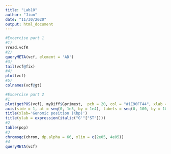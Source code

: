 ```yaml
---
title: "Lab10"
author: "Jiun"
date: "11/30/2020"
output: html_document
---
```

```r
#Excercise part 1
#1)
?read.vcfR
#2)
queryMETA(vcf, element = 'AD')
#3)
tail(vcf@fix)
#4)
plot(vcf)
#5)
colnames(vcf@gt)
```

```r
#Excercise part 2
#1
plot(getPOS(vcf), myDiff$Gprimest,  pch = 20, col = "#1E90FF44", xlab = "", ylab = "", ylim = c(0, 1), xaxt = "n")
axis(side = 1, at = seq(0, 1e5, by = 1e4), labels = seq(0, 100, by = 10))
title(xlab='Genomic position (Kbp)')
title(ylab = expression(italic("G'"["ST"])))
#2
table(pop)
#3
chromoqc(chrom, dp.alpha = 66, xlim = c(2e05, 4e05))
#4
queryMETA(vcf)
```